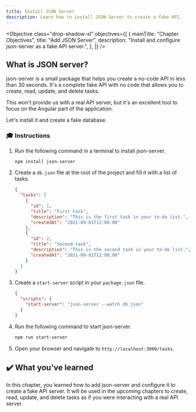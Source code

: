 ```yaml
---
title: Install JSON Server
description: Learn how to install JSON Server to create a fake API.
---
```



<Objective
  class="drop-shadow-xl"
  objectives={[
    {
      mainTitle: "Chapter Objectives",
      title: "Add JSON Server",
      description: "Install and configure json-server as a fake API server.",
    },
  ]}
/>

## What is JSON server?

json-server is a small package that helps you create a no-code API in less than 30 seconds.
It's a complete fake API with no code that allows you to create, read, update, and delete tasks.

This won't provide us with a real API server, but it's an excellent tool to focus on the Angular part of the application.

Let's install it and create a fake database.

### 🎓 Instructions

<Steps>

1. Run the following command in a terminal to install json-server.

   ```bash
   npm install json-server
   ```

2. Create a `db.json` file at the root of the project and fill it with a list of tasks.

   ```json
   {
     "tasks": [
       {
         "id": 1,
         "title": "First task",
         "description": "This is the first task in your to-do list.",
         "createdAt": "2021-09-01T12:00:00"
       },
       {
         "id": 2,
         "title": "Second task",
         "description": "This is the second task in your to-do list.",
         "createdAt": "2021-09-01T12:00:00"
       }
     ]
   }
   ```

3. Create a `start-server` script in your `package.json` file.

   ```json
   {
     "scripts": {
       "start-server": "json-server --watch db.json"
     }
   }
   ```

4. Run the following command to start json-server.

   ```bash
   npm run start-server
   ```

5. Open your browser and navigate to `http://localhost:3000/tasks`.

</Steps>

## ✔️ What you've learned

In this chapter, you learned how to add json-server and configure it to create a fake API server.
It will be used in the upcoming chapters to create, read, update, and delete tasks as if you were interacting with a real API server.
